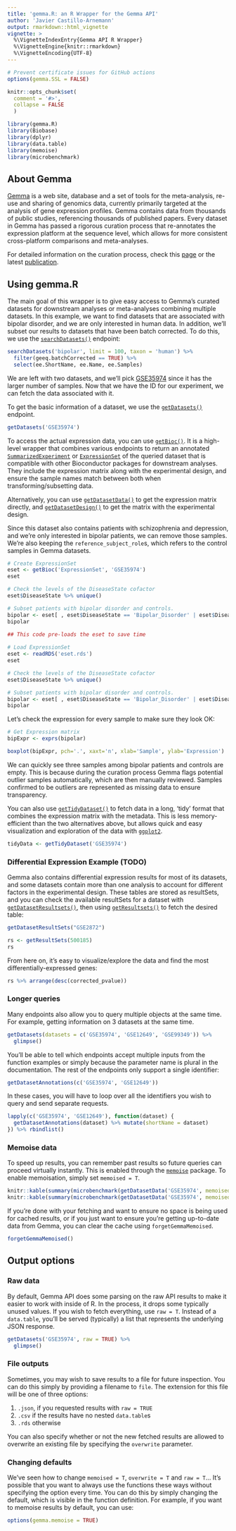 ```yaml
---
title: 'gemma.R: an R Wrapper for the Gemma API'
author: 'Javier Castillo-Arnemann'
output: rmarkdown::html_vignette
vignette: >
  %\VignetteIndexEntry{Gemma API R Wrapper}
  %\VignetteEngine{knitr::rmarkdown}
  %\VignetteEncoding{UTF-8}
---
```


```r
# Prevent certificate issues for GitHub actions
options(gemma.SSL = FALSE)

knitr::opts_chunk$set(
  comment = '#>',
  collapse = FALSE
  )
```

```r
library(gemma.R)
library(Biobase)
library(dplyr)
library(data.table)
library(memoise)
library(microbenchmark)
```

## About Gemma
[Gemma](https://gemma.ubc.msl.ca/) is a web site, database and a set of tools for the meta-analysis, re-use and sharing of genomics data, currently primarily targeted at the analysis of gene expression profiles. Gemma contains data from thousands of public studies, referencing thousands of published papers. Every dataset in Gemma has passed a rigorous curation process that re-annotates the expression platform at the sequence level, which allows for more consistent cross-platform comparisons and meta-analyses.

For detailed information on the curation process, check this [page](https://pavlidislab.github.io/Gemma/curation.html) or the latest [publication](https://academic.oup.com/database/article/doi/10.1093/database/baab006/6143045).

## Using gemma.R
The main goal of this wrapper is to give easy access to Gemma's curated datasets for downstream analyses or meta-analyses combining multiple datasets. In this example, we want to find datasets that are associated with bipolar disorder, and we are only interested in human data. In addition, we'll subset our results to datasets that have been batch corrected. To do this, we use the [`searchDatasets()`](https://pavlidislab.github.io/gemma.R/reference/searchDatasets.html) endpoint:

```r
searchDatasets('bipolar', limit = 100, taxon = 'human') %>%
  filter(geeq.batchCorrected == TRUE) %>%
  select(ee.ShortName, ee.Name, ee.Samples)
```

We are left with two datasets, and we'll pick [GSE35974](https://gemma.msl.ubc.ca/expressionExperiment/showExpressionExperiment.html?id=5939) since it has the larger number of samples.
Now that we have the ID for our experiment, we can fetch the data associated with it.

To get the basic information of a dataset, we use the [`getDatasets()`](https://pavlidislab.github.io/gemma.R/reference/getDatasets.html) endpoint.

```r
getDatasets('GSE35974')
```

To access the actual expression data, you can use [`getBioc()`](https://pavlidislab.github.io/gemma.R/reference/getBioc.html).
It is a high-level wrapper that combines various
endpoints to return an annotated [`SummarizedExperiment`](https://bioconductor.org/packages/release/bioc/vignettes/SummarizedExperiment/inst/doc/SummarizedExperiment.html) or [`ExpressionSet`](https://bioconductor.org/packages/release/bioc/vignettes/Biobase/inst/doc/ExpressionSetIntroduction.pdf) of the queried dataset that is compatible with other Bioconductor packages for downstream analyses. They include the expression matrix along with
the experimental design, and ensure the sample names match between both when transforming/subsetting data. 

Alternatively, you can use [`getDatasetData()`](https://pavlidislab.github.io/gemma.R/reference/getDatasetData.html) to get the expression matrix directly, and [`getDatasetDesign()`](https://pavlidislab.github.io/gemma.R/reference/getDatasetDesign.html) to get the matrix with the experimental design. 

Since this dataset also contains patients with schizophrenia and depression, and we're only interested in bipolar patients, we can remove those samples.
We're also keeping the `reference_subject_role`s, which refers to the control samples in Gemma datasets.
```r
# Create ExpressionSet
eset <- getBioc('ExpressionSet', 'GSE35974')
eset

# Check the levels of the DiseaseState cofactor
eset$DiseaseState %>% unique()

# Subset patients with bipolar disorder and controls.
bipolar <- eset[ , eset$DiseaseState == 'Bipolar_Disorder' | eset$DiseaseState == 'reference_subject_role']
bipolar
```

```r
## This code pre-loads the eset to save time
 
# Load ExpressionSet
eset <- readRDS('eset.rds')
eset

# Check the levels of the DiseaseState cofactor
eset$DiseaseState %>% unique()

# Subset patients with bipolar disorder and controls.
bipolar <- eset[ , eset$DiseaseState == 'Bipolar_Disorder' | eset$DiseaseState == 'reference_subject_role']
bipolar
```

Let's check the expression for every sample to make sure they look OK:
```r
# Get Expression matrix
bipExpr <- exprs(bipolar)

boxplot(bipExpr, pch='.', xaxt='n', xlab='Sample', ylab='Expression')
```

We can quickly see three samples among bipolar patients and controls are empty. This is because during the curation process Gemma flags potential outlier samples automatically, which are then manually reviewed. Samples confirmed to be outliers are represented as missing data to ensure transparency.

You can also use [`getTidyDataset()`](https://pavlidislab.github.io/gemma.R/reference/getTidyDataset.html) to fetch data in a long, 'tidy' format that combines the expression matrix with the metadata. This is less memory-efficient than the two alternatives above, but allows quick and easy visualization and exploration of the data with [`ggplot2`](https://ggplot2.tidyverse.org/).

```r
tidyData <- getTidyDataset('GSE35974')
```
### Differential Expression Example (TODO)
Gemma also contains differential expression results for most of its datasets, and some datasets contain more than one analysis to account for different factors in the experimental design. These tables are stored as resultSets, and you can check the available resultSets for a dataset with [`getDatasetResultsets()`](https://pavlidislab.github.io/gemma.R/reference/getDatasetsResultsets.html), then using [`getResultsets()`](https://pavlidislab.github.io/gemma.R/reference/getResultsets.html) to fetch the desired table:
```r
getDatasetResultSets("GSE2872")

rs <- getResultSets(500185)
rs
```
From here on, it's easy to visualize/explore the data and find the most differentially-expressed genes:

```r
rs %>% arrange(desc(corrected_pvalue))
```


### Longer queries
Many endpoints also allow you to query multiple objects at the same time. For example, getting information on 3 datasets at the same time.

```r
getDatasets(datasets = c('GSE35974', 'GSE12649', 'GSE99349')) %>%
  glimpse()
```

You'll be able to tell which endpoints accept multiple inputs from the function examples or simply because the parameter name is plural in the documentation. The rest of the endpoints only support a single identifier:

```r
getDatasetAnnotations(c('GSE35974', 'GSE12649'))
```

In these cases, you will have to loop over all the identifiers you wish to query and send separate requests.

```r
lapply(c('GSE35974', 'GSE12649'), function(dataset) {
  getDatasetAnnotations(dataset) %>% mutate(shortName = dataset)
}) %>% rbindlist()
```

### Memoise data
To speed up results, you can remember past results so future queries can proceed virtually instantly. This is enabled through the [`memoise`](https://github.com/r-lib/memoise) package. To enable memoisation, simply set `memoised = T`.
```r
knitr::kable(summary(microbenchmark(getDatasetData('GSE35974', memoised = TRUE), times = 1), unit = 'ms'))
knitr::kable(summary(microbenchmark(getDatasetData('GSE35974', memoised = TRUE), times = 1), unit = 'ms'))
```

If you're done with your fetching and want to ensure no space is being used for cached results, or if you just want to ensure you're getting up-to-date data from Gemma, you can clear the cache using `forgetGemmaMemoised`.

```r
forgetGemmaMemoised()
```

## Output options

### Raw data
By default, Gemma API does some parsing on the raw API results to make it easier to work with inside of R. In the process, it drops some typically unused values. If you wish to fetch everything, use `raw = T`. Instead of a `data.table`, you'll be served (typically) a list that represents the underlying JSON response.
```r
getDatasets('GSE35974', raw = TRUE) %>%
  glimpse()
```

### File outputs
Sometimes, you may wish to save results to a file for future inspection. You can do this simply by providing a filename to `file`. The extension for this file will be one of three options:

1.  `.json`, if you requested results with `raw = TRUE`
2.  `.csv` if the results have no nested `data.table`s
3.  `.rds` otherwise

You can also specify whether or not the new fetched results are allowed to overwrite an existing file by specifying the `overwrite` parameter.

### Changing defaults
We've seen how to change `memoised = T`, `overwrite = T` and `raw = T`... It's possible that you want to always use the functions these ways without specifying the option every time. You can do this by simply changing the default, which is visible in the function definition. For example, if you want to memoise results by default, you can use:

```r
options(gemma.memoise = TRUE)
```
